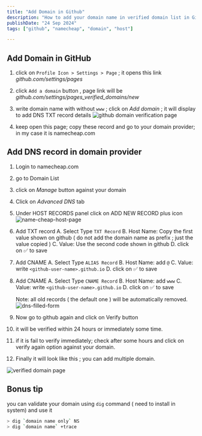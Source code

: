 ```yaml
---
title: "Add Domain in Github"
description: "How to add your domain name in verified domain list in GitHub"
publishDate: "24 Sep 2024"
tags: ["github", "namecheap", "domain", "host"]

---
```



## Add Domain in GitHub

1. click on `Profile Icon > Settings > Page` ; it opens this link *github.com/settings/pages*

2. click `Add a domain` button , page link will be *github.com/settings/pages_verified_domains/new*

3. write domain name with without `www` ; click on *Add domain* ; it will display to add DNS TXT record details
![github domain verification page](./github-domain-verification-page.webp)

4. keep open this page; copy these record and go to your domain provider; in my case it is namecheap.com

## Add DNS record in domain provider

1. Login to namecheap.com
2. go to Domain List
3. click on *Manage* button against your domain
4. Click on *Advanced DNS* tab
5. Under HOST RECORDS panel click on ADD NEW RECORD plus icon ![name-cheap-host-page](./namecheap-dns-page.webp)
6. Add TXT record
    A. Select Type `TXT Record`
    B. Host Name: Copy the first value shown on github ( do not add the domain name as prefix ; just the value copied  )
    C. Value: Use the second code shown in github
    D. click on ✅ to save
7. Add CNAME
    A. Select Type `ALIAS Record`
    B. Host Name: add `@`
    C. Value: write `<github-user-name>.github.io`
    D. click on ✅ to save
8. Add CNAME
    A. Select Type `CNAME Record`
    B. Host Name: add `www`
    C. Value: write `<github-user-name>.github.io`
    D. click on ✅ to save

    Note: all old records ( the default one ) will be automatically removed.
    ![dns-filled-form](./dns-entry-namecheap.webp)

9. Now go to github again and click on Verify button
10. it will be verified within 24 hours or immediately some time.
11. if it is fail to verify immediately; check after some hours and click on verify again option against your domain.
12. Finally it will look like this ; you can add multiple domain.

![verified domain page](./verified-domain-list.webp)

## Bonus tip

you can validate your domain using `dig` command ( need to install in system) and use it

```sh
> dig `domain name only` NS
> dig `domain name` +trace
```
